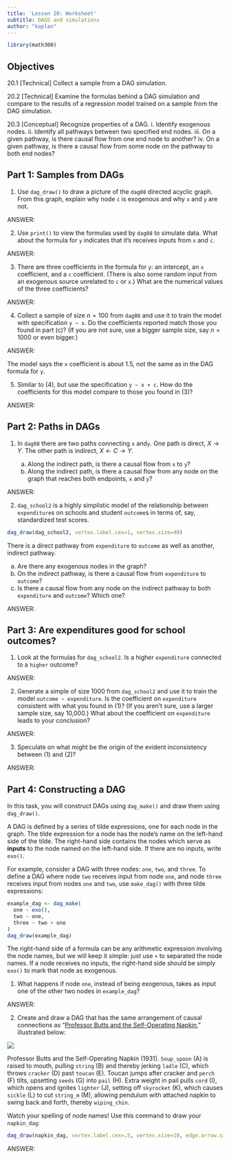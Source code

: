 ```yaml
---
title: 'Lesson 20: Worksheet'
subtitle: DAGS and simulations
author: "kaplan"
---
```


```r
library(math300)
```

## Objectives

20.1 [Technical] Collect a sample from a DAG simulation.

20.2 [Technical] Examine the formulas behind a DAG simulation and compare to the results of a regression model trained on a sample from the DAG simulation.

20.3 [Conceptual] Recognize properties of a DAG.
    i. Identify exogenous nodes.
    ii. Identify all pathways between two specified end nodes.
    iii. On a given pathway, is there causal flow from one end node to another?
    iv. On a given pathway, is there a causal flow from some node on the pathway to both end nodes?


## Part 1: Samples from DAGs

1. Use `dag_draw()` to draw a picture of the `dag08` directed acyclic graph. From this graph, explain why node `c` is exogenous and why `x` and `y` are not.

ANSWER: 

2. Use `print()` to view the formulas used by `dag08` to simulate data. What about the formula for `y` indicates that it's receives inputs from `x` and `c`.

ANSWER: 

3. There are three coefficients in the formula for `y`: an intercept, an `x` coefficient, and a `c` coefficient. (There is also some random input from an exogenous source unrelated to `c` or `x`.) What are the numerical values of the three coefficients?

ANSWER: 

4. Collect a sample of size $n=100$ from `dag08` and use it to train the model with specification `y ~ x`. Do the coefficients reported match those you found in part (c)? (If you are not sure, use a bigger sample size, say $n=1000$ or even bigger.)

ANSWER: 

The model says the `x` coefficient is about 1.5, not the same as in the DAG formula for `y`.

5. Similar to (4), but use the specification `y ~ x + c`. How do the coefficients for this model compare to those you found in (3)?

ANSWER: 


## Part 2: Paths in DAGs

1. In `dag08` there are two paths connecting `x` and`y`.  One path is direct, $X \longrightarrow Y$. The other path is indirect, $X \longleftarrow C \longrightarrow Y$. 

    a. Along the indirect path, is there a causal flow from `x` to `y`?
    b. Along the indirect path, is there a causal flow from any node on the graph that reaches both endpoints, `x` and `y`?
    
ANSWER: 

2. `dag_school2` is a highly simplistic model of the relationship between `expenditure`s on schools and student `outcome`s in terms of, say, standardized test scores. 

```r
dag_draw(dag_school2, vertex.label.cex=1, vertex.size=40)
```

There is a direct pathway from `expenditure` to `outcome` as well as another, indirect pathway.

a. Are there any exogenous nodes in the graph?
b. On the indirect pathway, is there a causal flow from `expenditure` to `outcome`?
c. Is there a causal flow from any node on the indirect pathway to both `expenditure` and `outcome`? Which one?

ANSWER: 

## Part 3: Are expenditures good for school outcomes?

1. Look at the formulas for `dag_school2`. Is a higher `expenditure` connected to a `higher` outcome?

ANSWER: 

2. Generate a simple of size 1000 from `dag_school2` and use it to train the model `outcome ~ expenditure`. Is the coefficient on `expenditure` consistent with what you found in (1)? (If you aren't sure, use a larger sample size, say 10,000.) What about the coefficient on `expenditure` leads to your conclusion?

ANSWER: 

3. Speculate on what might be the origin of the evident inconsistency between (1) and (2)?

ANSWER: 

## Part 4: Constructing a DAG

In this task, you will construct DAGs using `dag_make()` and draw them using `dag_draw()`. 

A DAG is defined by a series of tilde expressions, one for each node in the graph. The tilde expression for a node has the node's name on the left-hand side of the tilde. The right-hand side contains the nodes which serve as **inputs** to the node named on the left-hand side. If there are no inputs, write `exo()`.

For example, consider a DAG with three nodes: `one`, `two`, and `three`. To define a DAG where node `two` receives input from node `one`, and node `three` receives input from nodes `one` and `two`, use `make_dag()` with three tilde expressions:

```r
example_dag <- dag_make(
  one ~ exo(),
  two ~ one,
  three ~ two + one
)
dag_draw(example_dag)
```

The right-hand side of a formula can be any arithmetic expression involving the node names, but we will keep it simple: just use `+` to separated the node names. If a node receives no inputs, the right-hand side should be simply `exo()` to mark that node as exogenous.

1. What happens if node `one`, instead of being exogenous, takes as input one of the other two nodes in `example_dag`?

ANSWER: 

2. Create and draw a DAG that has the same arrangement of causal connections as "[Professor Butts and the Self-Operating Napkin](https://en.wikipedia.org/wiki/Rube_Goldberg_machine)," illustrated below:

![](www/Professor-Butts.png)

Professor Butts and the Self-Operating Napkin (1931). `Soup_spoon` (A) is raised to mouth, pulling `string` (B) and thereby jerking `ladle` (C), which throws `cracker` (D) past `toucan` (E). Toucan jumps after cracker and `perch` (F) tilts, upsetting `seeds` (G) into `pail` (H). Extra weight in pail pulls `cord` (I), which opens and ignites `lighter` (J), setting off `skyrocket` (K), which causes `sickle` (L) to cut `string_m` (M), allowing pendulum with attached napkin to swing back and forth, thereby `wiping_chin`.

Watch your spelling of node names! Use this command to draw your `napkin_dag`: 

```r
dag_draw(napkin_dag, vertex.label.cex=.5, vertex.size=10, edge.arrow.size = 0.2)
```

ANSWER: 
